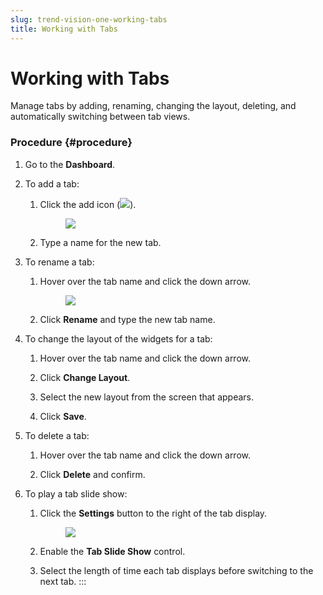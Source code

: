 ```yaml
---
slug: trend-vision-one-working-tabs
title: Working with Tabs
---
```

# Working with Tabs

Manage tabs by adding, renaming, changing the layout, deleting, and automatically switching between tab views.

### Procedure {#procedure}

1.  Go to the **Dashboard**.

2.  To add a tab:

    1.  Click the add icon (![](/images/dashboard_tab_add=GUID-0C909125-A860-4B58-A194-9AEF185D9649=1=en-us=Low.webp)).

        <figure>
        <img src="./images/dashboard_tab_tasks_add=GUID-15B7DE40-C19D-4A68-8F72-80D8492E352E=1=en-us=Low.webp" />
        </figure>

    2.  Type a name for the new tab.

3.  To rename a tab:

    1.  Hover over the tab name and click the down arrow.

        <figure>
        <img src="./images/dashboard_tab_delete=GUID-84FB16DF-408A-4D8B-975D-D40F92EFCFA1=1=en-us=Low.webp" />
        </figure>

    2.  Click **Rename** and type the new tab name.

4.  To change the layout of the widgets for a tab:

    1.  Hover over the tab name and click the down arrow.

    2.  Click **Change Layout**.

    3.  Select the new layout from the screen that appears.

    4.  Click **Save**.

5.  To delete a tab:

    1.  Hover over the tab name and click the down arrow.

    2.  Click **Delete** and confirm.

6.  To play a tab slide show:

    1.  Click the **Settings** button to the right of the tab display.

        <figure>
        <img src="./images/dashboard_tab_slide_show=GUID-4ADA7ABA-6E70-4A6F-86EC-F49166445036=1=en-us=Low.webp" />
        </figure>

    2.  Enable the **Tab Slide Show** control.

    3.  Select the length of time each tab displays before switching to the next tab.
:::
